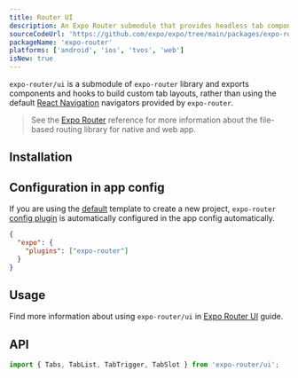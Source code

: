 ```yaml
---
title: Router UI
description: An Expo Router submodule that provides headless tab components to create custom tab layouts.
sourceCodeUrl: 'https://github.com/expo/expo/tree/main/packages/expo-router'
packageName: 'expo-router'
platforms: ['android', 'ios', 'tvos', 'web']
isNew: true
---
```



`expo-router/ui` is a submodule of `expo-router` library and exports components and hooks to build custom tab layouts, rather than using the default [React Navigation](https://reactnavigation.org/) navigators provided by `expo-router`.

> See the [Expo Router](./router) reference for more information about the file-based routing library for native and web app.

## Installation

<APIInstallSection packageName="expo-router" hideBareInstructions />

## Configuration in app config

If you are using the [default](/more/create-expo/#--template) template to create a new project, `expo-router` [config plugin](/config-plugins/introduction/) is automatically configured in the app config automatically.

<ConfigPluginExample>

```json app.json
{
  "expo": {
    "plugins": ["expo-router"]
  }
}
```

</ConfigPluginExample>

## Usage

Find more information about using `expo-router/ui` in [Expo Router UI](/router/advanced/custom-tabs/) guide.

## API

```js
import { Tabs, TabList, TabTrigger, TabSlot } from 'expo-router/ui';
```

<APISection packageName="expo-router-ui" apiName="Tabs" />
